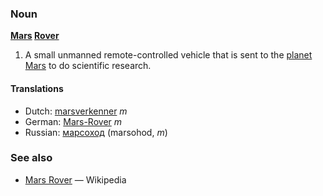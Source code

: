 ===Noun===
'''[[Mars]] [[Rover]]'''
# A small unmanned remote-controlled vehicle that is sent to the [[planet]] [[Mars]] to do scientific research.

====Translations====
*Dutch: [[marsverkenner]] ''m''
*German: [[Mars-Rover]] ''m''
*Russian: [[марсоход]] (marsohod, ''m'')

===See also===
*[[w:Mars Rover|Mars Rover]] — Wikipedia